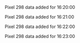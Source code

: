 Pixel 298 data added for 16:20:00

Pixel 298 data added for 16:21:00

Pixel 298 data added for 16:22:00

Pixel 298 data added for 16:23:00

